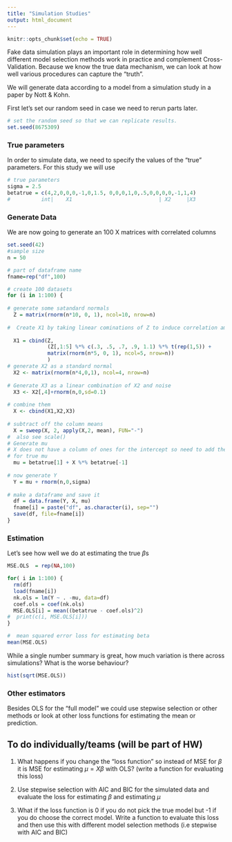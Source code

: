 ```yaml
---
title: "Simulation Studies"
output: html_document
---
```


```r
knitr::opts_chunk$set(echo = TRUE)
```

Fake data simulation plays an important role in determining how well different model selection methods work in practice and complement Cross-Validation.  Because we know the true data mechanism,  we can look at how well various procedures can capture the "truth".

We will generate data according to a model from a simulation study in a paper by Nott & Kohn.

First let's set our random seed in case we need to rerun parts later.

```r
# set the random seed so that we can replicate results.
set.seed(8675309)
```

### True parameters

In order to simulate data, we need to specify the values of the  "true" parameters.  For this study we will use

```r
# true parameters
sigma = 2.5
betatrue = c(4,2,0,0,0,-1,0,1.5, 0,0,0,1,0,.5,0,0,0,0,-1,1,4)
#          int|    X1                            | X2     |X3          
```



### Generate Data

We are now going to generate an 100  X matrices with correlated columns
```r
set.seed(42)
#sample size
n = 50

# part of dataframe name
fname=rep("df",100)

# create 100 datasets
for (i in 1:100) {
  
# generate some satandard normals
  Z = matrix(rnorm(n*10, 0, 1), ncol=10, nrow=n)
  
#  Create X1 by taking linear cominations of Z to induce correlation among X1 components
  
  X1 = cbind(Z, 
             (Z[,1:5] %*% c(.3, .5, .7, .9, 1.1) %*% t(rep(1,5)) +
             matrix(rnorm(n*5, 0, 1), ncol=5, nrow=n))
             )
# generate X2 as a standard normal  
  X2 <- matrix(rnorm(n*4,0,1), ncol=4, nrow=n)
  
# Generate X3 as a linear combination of X2 and noise  
  X3 <- X2[,4]+rnorm(n,0,sd=0.1)
  
# combine them  
  X <- cbind(X1,X2,X3)
  
# subtract off the column means
  X = sweep(X, 2, apply(X,2, mean), FUN="-") 
#  also see scale()
# Generate mu     
# X does not have a column of ones for the intercept so need to add the intercept  
# for true mu  
  mu = betatrue[1] + X %*% betatrue[-1] 
  
# now generate Y  
  Y = mu + rnorm(n,0,sigma)  
  
# make a dataframe and save it
  df = data.frame(Y, X, mu)
  fname[i] = paste("df", as.character(i), sep="")
  save(df, file=fname[i])
}
```



### Estimation

Let's see how well we do at estimating the true $\beta$s

```r
MSE.OLS  = rep(NA,100)

for( i in 1:100) {
  rm(df)
  load(fname[i])
  nk.ols = lm(Y ~ . -mu, data=df)
  coef.ols = coef(nk.ols)
  MSE.OLS[i] = mean((betatrue - coef.ols)^2)
#  print(c(i, MSE.OLS[i]))
}

#  mean squared error loss for estimating beta
mean(MSE.OLS)
```

While a single number summary is great, how much variation is there across simulations?  What is the worse behaviour?

```r
hist(sqrt(MSE.OLS))
```

### Other estimators

Besides OLS for the "full model" we could use stepwise selection or other methods or look at other loss functions for estimating the mean or prediction.

## To do individually/teams  (will be part of HW)

1.  What happens if you change the "loss function" so instead of  MSE for $\beta$ it is MSE for estimating $\mu = X \beta$  with OLS?  (write a function for evaluating this loss)

2. Use stepwise selection with AIC and BIC for the simulated data and evaluate the loss for estimating $\beta$ and estimating $\mu$

3.  What if the loss function is 0 if you do not pick the true model but -1 if you do choose the correct model.
Write a function to evaluate this loss and then use this with different model selection methods (i.e stepwise with AIC and  BIC)








